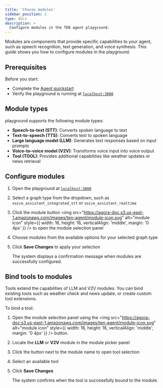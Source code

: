 ```yaml
---
title: 'Choose modules'
sidebar_position: 2
type: docs
description: >
  Configure modules in the TEN agent playground.
---
```


Modules are components that provide specific capabilities to your agent, such as speech recognition, text generation, and voice synthesis. This guide shows you how to configure modules in the <Vpd k="NAME" /> playground.

## Prerequisites

Before you start:

- Complete the [Agent quickstart](../get-started/quickstart)
- Verify the playground is running at [`localhost:3000`](http://localhost:3000)

## Module types

<Vpd k="NAME" /> playground supports the following module types:

- **Speech-to-text (STT)**: Converts spoken language to text
- **Text-to-speech (TTS)**: Converts text to spoken language
- **Large language model (LLM)**: Generates text responses based on input prompts
- **Voice-to-voice model (V2V)**: Transforms voice input into voice output
- **Tool (TOOL)**: Provides additional capabilities like weather updates or news retrieval

## Configure modules

1. Open the playground at [`localhost:3000`](http://localhost:3000)

2. Select a graph type from the dropdown, such as `voice_assistant_integrated_stt` or `voice_assistant_realtime`

3. Click the module button <img src="https://agora-doc.s3.us-east-1.amazonaws.com/images/ten-agent/module-icon.svg" alt="module icon" style={{ width: 16, height: 16, verticalAlign: 'middle', margin: '0 4px' }} /> to open the module selection panel

4. Choose modules from the available options for your selected graph type

5. Click **Save Changes** to apply your selection

    The system displays a confirmation message when modules are successfully configured.

## Bind tools to modules

Tools extend the capabilities of LLM and V2V modules. You can bind existing tools such as weather check and news update, or create custom tool extensions.

To bind a tool:

1. Open the module selection panel using the <img src="https://agora-doc.s3.us-east-1.amazonaws.com/images/ten-agent/module-icon.svg" alt="module icon" style={{ width: 16, height: 16, verticalAlign: 'middle', margin: '0 4px' }} /> button.

2. Locate the **LLM** or **V2V** module in the module picker panel

3. Click the button next to the module name to open tool selection

4. Select an available tool

5. Click **Save Changes**

    The system confirms when the tool is successfully bound to the module.
